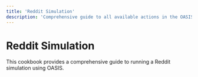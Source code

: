 ```yaml
---
title: 'Reddit Simulation'
description: 'Comprehensive guide to all available actions in the OASIS simulation environment'
---
```


# Reddit Simulation

This cookbook provides a comprehensive guide to running a Reddit simulation using OASIS.

